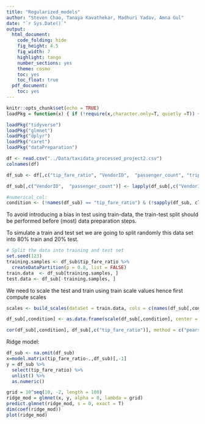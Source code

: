 ```yaml
---
title: "Regularized_models"
author: "Steven Chao, Tanaya Kavathekar, Madhuri Yadav, Amna Gul"
date: "`r Sys.Date()`"
output:
  html_document:
    code_folding: hide
    fig_height: 4.5
    fig_width: 7
    highlight: tango
    number_sections: yes
    theme: cosmo
    toc: yes
    toc_float: true
  pdf_document:
    toc: yes
---
```


```r
knitr::opts_chunk$set(echo = TRUE)
loadPkg = function(x) { if (!require(x,character.only=T, quietly =T)) { install.packages(x,dep=T,repos="http://cran.us.r-project.org"); if(!require(x,character.only=T)) stop("Package not found") } }
```

```r
loadPkg("tidyverse")
loadPkg("glmnet")
loadPkg("dplyr")
loadPkg("caret")
loadPkg("dataPreparation")
```

```r
df <- read.csv("../Data/taxidata_processed_project2.csv")
colnames(df)

df_sub <- df[,c("tip_fare_ratio", "VendorID",  "passenger_count", "trip_distance", "fare_amount", "congestion_surcharge", "Borough_pu", "Borough_do", "pickup_period", "drop_period", "trip_duration")]

df_sub[,c("VendorID",  "passenger_count")] <- lapply(df_sub[,c("VendorID",  "passenger_count")], factor)

#numerical_col:
condition <- (!names(df_sub) == "tip_fare_ratio") & (!sapply(df_sub, class) == "factor")
```

To avoid introducing a bias in test using train-data, the train-test split should be performed before (most) data preparation steps.

To simulate a train and test set we are going to split randomly this data set into 80% train and 20% test.

```r
# Split the data into training and test set
set.seed(123)
training.samples <- df_sub$tip_fare_ratio %>%
  createDataPartition(p = 0.8, list = FALSE)
train.data  <- df_sub[training.samples, ]
test.data <- df_sub[-training.samples, ]
```

We need to scale the test and train using train scale values hence first compute scales 
```r
scales <- build_scales(dataSet = train.data, cols = c(names(df_sub[,condition])), verbose = TRUE)

df_sub[,condition] <- as.data.frame(scale(df_sub[,condition], center = TRUE, scale = TRUE))
```

```r
cor(df_sub[,condition], df_sub[,c("tip_fare_ratio")], method = c("pearson", "kendall", "spearman"))

```

Ridge model:
```r

df_sub <- na.omit(df_sub)
x=model.matrix(tip_fare_ratio~.,df_sub)[,-1]
y = df_sub %>%
  select(tip_fare_ratio) %>%
  unlist() %>%
  as.numeric()

grid = 10^seq(10, -2, length = 100)
ridge_mod = glmnet(x, y, alpha = 0, lambda = grid)
predict.glmnet(ridge_mod, s = 0, exact = T)
dim(coef(ridge_mod))
plot(ridge_mod)

```